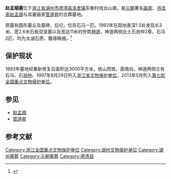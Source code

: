 {{coord|30|36|25.95|N|120|6|35.37|E|display=title}}
{{文物保护单位
| 级别 = 全国
| 图片 = Tomb of Zhao Mengfu, 2020-11-14 07.jpg
| 名称 = 赵孟頫墓
| 子项 = 
| 编号 = 7-0576-2-060
| 分类 = 古墓葬
| 时代 = [[元朝|元]]
| 所在 = [[浙江省|浙江省]][[德清县|德清县]]
| 登录 = 2013年3月
| Cat = 浙江全国重点文物保护单位
}}
'''赵孟頫墓'''位于[[浙江省|浙江省]][[湖州市|湖州市]][[德清县|德清县]][[洛舍镇|洛舍镇]]东衡村戏台山南，是[[元朝|元朝]]著名[[画家|画家]]、[[书法家|书法家]][[赵孟頫|赵孟頫]]与其妻画家[[管道昇|管道昇]]的合葬墓地。

原墓有圆形墓丘及墓碑，后圮，仅存石马一匹。1992年在距地表深1.5处发现长3米、宽2.6米石板双室墓以及宽达11米的夯筑[[神道|神道]]，神道两侧出土石翁仲2尊，石马2匹，均为太湖石质，雕琢精细。<ref>{{cite web |url=http://www.zjww.gov.cn/unit/2006-02-24/54243000.shtml |language= |title=赵孟頫墓 |publisher=浙江省文物局 |date= |accessdate= |archive-url=https://web.archive.org/web/20140407075309/http://www.zjww.gov.cn/unit/2006-02-24/54243000.shtml |archive-date=2014-04-07 |dead-url=yes }}</ref>

==保护现状==
1993年墓地经重新修复后面积达3000平方米，依山而筑，面南向，神道两侧立有石马、石[[翁仲|翁仲]]。1997年8月29日列入[[浙江省文物保护单位|浙江省文物保护单位]]，2013年5月列入[[第七批全国重点文物保护单位|第七批全国重点文物保护单位]]。

==参见==
*[[赵孟頫|赵孟頫]]
*[[管道昇|管道昇]]

==参考文献==
{{commonscat|Tomb of Zhao Mengfu and Guan Daosheng}}
{{reflist}}
{{浙江全国重点文物保护单位}}
{{全国重点文物保护单位小作品}}
[[Category:浙江全国重点文物保护单位|Category:浙江全国重点文物保护单位]]
[[Category:湖州文物保护单位|Category:湖州文物保护单位]]
[[Category:湖州墓葬|Category:湖州墓葬]]
[[Category:元朝墓葬|Category:元朝墓葬]]
[[Category:德清县|Category:德清县]]